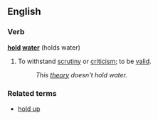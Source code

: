 ==English==
===Verb===
'''[[hold]] [[water]]''' (holds water)
#{{idiom}} To withstand [[scrutiny]] or [[criticism]]; to be [[valid]].
#: ''This [[theory]] doesn't hold water.''

===Related terms===
*[[hold up]]